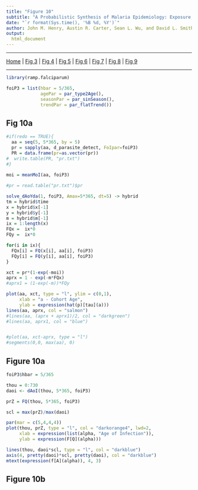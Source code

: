 ```yaml
---
title: "Figure 10"
subtitle: "A Probabilistic Synthesis of Malaria Epidemiology: Exposure, Infection, Parasite Densities, and Detection"
date: "`r format(Sys.time(), '%B %d, %Y')`"
author: John M. Henry, Austin R. Carter, Sean L. Wu, and David L. Smith
output:
  html_document 
---
```


***

[Home](Memory.html) | 
[Fig 3](Figure3.html) |
[Fig 4](Figure4.html) |
[Fig 5](Figure5.html) |
[Fig 6](Figure6.html) |
[Fig 7](Figure7.html) |
[Fig 8](Figure8.html) |
[Fig 9](Figure9.html)  

*** 

```r
library(ramp.falciparum)
```

```r
foiP3 = list(hbar = 5/365, 
             agePar = par_type2Age(), 
             seasonPar = par_sinSeason(), 
             trendPar = par_flatTrend())
```

## Fig 10a

```r
#if(redo == TRUE){
  aa = seq(5, 5*365, by = 5)
  pr = sapply(aa, d_parasite_detect, FoIpar=foiP3)
  PR = data.frame(pr=as.vector(pr))
#  write.table(PR, "pr.txt") 
#}
  
moi = meanMoI(aa, foiP3)

#pr = read.table("pr.txt")$pr

solve_dAoYda(1, foiP3, Amax=5*365, dt=5) -> hybrid
tm = hybrid$time
x = hybrid$x[-1]
y = hybrid$y[-1]
m = hybrid$m[-1]
ix = 1:length(x)
FQx =  ix*0
FQy =  ix*0

for(i in ix){
  FQx[i] = FQ(x[i], aa[i], foiP3)
  FQy[i] = FQ(y[i], aa[i], foiP3)
}

xct = pr*(1-exp(-moi)) 
aprx = 1 - exp(-m*FQx)
#aprx1 = (1-exp(-m))*FQy

plot(aa, xct, type = "l", ylim = c(0,1),
     xlab = "a - Cohort Age",
     ylab = expression(hat(p)[tau](a)))
lines(aa, aprx, col = "salmon")
#lines(aa, (aprx + aprx1)/2, col = "darkgreen")
#lines(aa, aprx1, col = "blue")


#plot(aa, xct-aprx, type = "l")
#segments(0,0, max(aa), 0)

```

## Figure 10a

```r
foiP3$hbar = 5/365

thou = 0:730
daoi <- dAoI(thou, 5*365, foiP3)

prZ = FQ(thou, 5*365, foiP3)

scl = max(prZ)/max(daoi)

par(mar = c(5,4,4,4))
plot(thou, prZ, type = "l", col = "darkorange4", lwd=2,
     xlab = expression(list(alpha, "Age of Infection")), 
     ylab = expression(F[Q](alpha)))

lines(thou, daoi*scl, type = "l", col = "darkblue") 
axis(4, pretty(daoi)*scl, pretty(daoi), col = "darkblue")
mtext(expression(f[A](alpha)), 4, 3)

```

## Figure 10b

